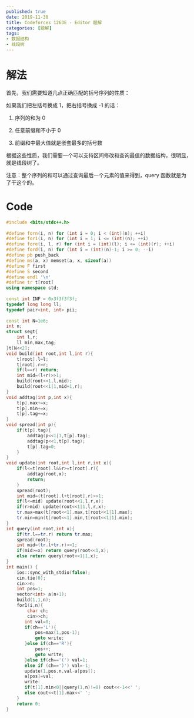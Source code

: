 ```yaml
---
published: true
date: 2019-11-30
title: Codeforces 1263E - Editor 题解
categories: [题解]
tags: 
- 数据结构
- 线段树
---
```




# 解法

首先，我们需要知道几点正确匹配的括号序列的性质：

如果我们把左括号换成 1，把右括号换成 -1 的话：

1. 序列的和为 0

1. 任意前缀和不小于 0

1. 前缀和中最大值就是嵌套最多的括号数

根据这些性质，我们需要一个可以支持区间修改和查询最值的数据结构，很明显，就是线段树了。

注意：整个序列的和可以通过查询最后一个元素的值来得到，query 函数就是为了干这个的。

# Code
```cpp
#include <bits/stdc++.h>
 
#define forn(i, n) for (int i = 0; i < (int)(n); ++i)
#define for1(i, n) for (int i = 1; i <= (int)(n); ++i)
#define fore(i, l, r) for (int i = (int)(l); i <= (int)(r); ++i)
#define ford(i, n) for (int i = (int)(n)-1; i >= 0; --i)
#define pb push_back
#define ms(a, x) memset(a, x, sizeof(a))
#define F first
#define S second
#define endl '\n'
#define tr t[root]
using namespace std;
 
const int INF = 0x3f3f3f3f;
typedef long long ll;
typedef pair<int, int> pii;
 
const int N=1e6;
int n;
struct segt{
    int l,r;
    ll min,max,tag;
}t[N<<2];
void build(int root,int l,int r){
    t[root].l=l;
    t[root].r=r;
    if(l==r) return;
    int mid=(l+r)>>1;
    build(root<<1,l,mid);
    build(root<<1|1,mid+1,r);
}
void addtag(int p,int x){
    t[p].max+=x;
    t[p].min+=x;
    t[p].tag+=x;
}
void spread(int p){
    if(t[p].tag){
        addtag(p<<1|1,t[p].tag);
        addtag(p<<1,t[p].tag);
        t[p].tag=0;
    }
}
void update(int root,int l,int r,int x){
    if(l<=t[root].l&&r>=t[root].r){
        addtag(root,x);
        return;
    }
    spread(root);
    int mid=(t[root].l+t[root].r)>>1;
    if(l<=mid) update(root<<1,l,r,x);
    if(r>mid) update(root<<1|1,l,r,x);
    tr.max=max(t[root<<1].max,t[root<<1|1].max);
    tr.min=min(t[root<<1].min,t[root<<1|1].min);
}
int query(int root,int x){
    if(tr.l==tr.r) return tr.max;
    spread(root);
    int mid=(tr.l+tr.r)>>1;
    if(mid>=x) return query(root<<1,x);
    else return query(root<<1|1,x);
}
int main() {
    ios::sync_with_stdio(false);
    cin.tie(0);
    cin>>n;
    int pos=1;
    vector<int> a(n+1);
    build(1,1,n);
    for1(i,n){
        char ch;
        cin>>ch;
       int val=0;
       if(ch=='L'){
           pos=max(1,pos-1);
           goto write;
       }else if(ch=='R'){
           pos++;
           goto write;
       }else if(ch=='(') val=1;
       else if (ch==')') val=-1;
       update(1,pos,n,val-a[pos]);
       a[pos]=val;
       write:
       if(t[1].min<0||query(1,n)!=0) cout<<-1<<' ';
       else cout<<t[1].max<<' ';
    }
    return 0;
}
```
